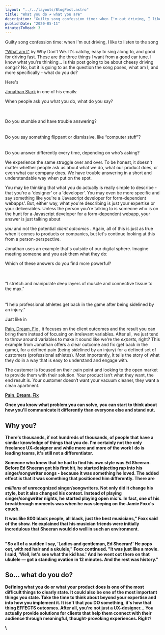 ```yaml
---
layout: "../../layouts/BlogPost.astro"
title: "What you do ≠ what you are"
description: "Guilty song confession time: when I'm out driving, I like to listen to the song \"What am I\" by Why Don't We. It's catchy, easy to sing along to, and good for driving fast. These are the three things I want from a good car tune. I know what you're thinking... Is this post going to be about cheesy driving songs? No, but it is going to as the question the song poses, what am I, and more specifically - what do you do?\n\n\nHere's Jonathan Stark in one of his emails:\n\n\n\n\n\nWhen people ask you what you do"
publishDate: "2020-05-11"
minutesToRead: 3
---
```


<p>Guilty song confession time: when I'm out driving, I like to listen to the song </p>
<a href="https://open.spotify.com/track/1HimGOB6BjOaCQYMIF1xtU?si="9dSEPrznTz"-P54mXvtf9EA&ref="antonsten".com">"What am I"</a>
 by Why Don't We. It's catchy, easy to sing along to, and good for driving fast. These are the three things I want from a good car tune. I know what you're thinking... Is this post going to be about cheesy driving songs? No, but it is going to as the question the song poses, what am I, and more specifically - what do you do?</p>
<p>Here's </p>
<a href="https://jonathanstark.com/vpb?ref="antonsten".com">Jonathan Stark</a>
 in one of his emails:</p>
<div class="blockquote">
</div>
<div>
<p>When people ask you what you do, what do you say? </p>
<br>
<br> Do you stumble and have trouble answering? </br>
<br>
<br> Do you say something flippant or dismissive, like “computer stuff”? </br>
<br>
<br> Do you answer differently every time, depending on who’s asking? </br>
</div>
<p>We experience the same struggle over and over. To be honest, it doesn't matter whether people ask us about what we do, what our product does, or even what our company does. We have trouble answering in a short and understandable way when put on the spot.</p>
<p>You may be thinking that what you do actually is really simple to describe - that you're a 'designer' or a 'developer'. You may even be more specific and say something like you're a 'Javascript developer for form-dependent webapps'. But, either way, what you're describing is just your expertise or your deliverables. Unless the person you're talking to is someone who is on the hunt for a Javascript developer for a form-dependent webapp, your answer is just talking about </p>
<em>you</em>
 and not the potential 
<em>client outcomes</e>
</em>
 . Again, all of this is just as true when it comes to products or companies, but let's continue looking at this from a person-perspective.</p>
<p>Jonathan uses an example that's outside of our digital sphere. Imagine meeting someone and you ask them what they do:</p>
<div class="blockquote">
</div>
<div>
<p>Which of these answers do you find more powerful? </p>
<br>
<br> “I stretch and manipulate deep layers of muscle and connective tissue to the max.” </br>
<br>
<br> “I help professional athletes get back in the game after being sidelined by an injury.” </br>
</div>
<p>Just like in </p>
<a href="https://www.antonsten.com/understanding-pain-dream-fix/">Pain, Dream, Fix</a>
 , it focuses on the client outcomes and the result you can bring them instead of focusing on irrelevant variables. After all, we just tend to throw around variables to make it sound like we're the 
<em>experts,</e>
</em>
 right? This example from Jonathan offers a clear outcome and fix (get back in the game), for a defined pain (being sidelined by an injury) for a defined set of customers (professional athletes). Most importantly, it tells the story of what they do in a way that is easy to understand and engage with.</p>
<div class="blockquote">
</div>
<div>
<p>The customer is focused on their pain point and looking to the open market to provide them with their solution. Your product isn’t what they want, the end result is. Your customer doesn’t want your vacuum cleaner, they want a clean apartment. </p>
<strong>
<a href="https://www.antonsten.com/understanding-pain-dream-fix/">Pain, Dream, Fix </a>
</div>
<p>Once you know what problem you can solve, you can start to think about how you'll communicate it differently than everyone else and stand out.</p>
<h2 id="why-you">Why you?</h>
</h2>
<p>There's thousands, if not hundreds of thousands, of people that have a similar knowledge of things that you do. I'm certainly not the only freelance UX-designer and while more and more of the work I do is leading teams, it's still not a differentiator.</p>
<p>Someone who knew that he had to find his own style was Ed Sheeran. Before Ed Sheeran got his first hit, he started injecting rap into his singer/songwriter songs - because it was something he loved. The added effect is that it was something that positioned him differently. There are </p>
<em>millions</em>
 of unrecognized singer/songwriters. Not only did it change his style, but it also changed his context. Instead of playing singer/songwriter nights, he started playing open mic's. In fact, one of his breakthrough moments was when he was sleeping on the Jamie Foxx's couch.</p>
<div class="blockquote">
</div>
<div>
<p>It was like 800 black people,&nbsp;all black, just the best musicians," Foxx said of the show. He explained that his musician friends were initially incredulous that Sheeran would do well in such an environment. </p>
<br> "So all of a sudden I say, 'Ladies and gentleman, Ed Sheeran!' He pops out, with red hair and a ukulele," Foxx continued. "It was just like a movie. I said, 'Well, let's see what the kid has.' And he went out there on that ukulele — got a standing ovation in 12 minutes. And the rest was history." </div>
<h2 id="so-what-do-you-do">So... what do you do?</h>
</h2>
<p>Defining what you do or what your product does is one of the most difficult things to clearly state. It could also be one of the most important things you state. Take the time to think about beyond your expertise and into how you implement it. It isn't that you DO something, it's how that thing EFFECTS outcomes. After all, you're not just a UX-designer... You actually provide solutions for clients that help them connect with their audience through meaningful, thought-provoking experiences. Right?</p>
<p>\</p>
